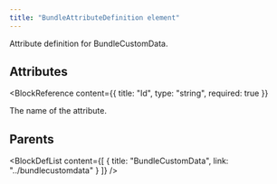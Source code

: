 ```yaml
---
title: "BundleAttributeDefinition element"
---
```



Attribute definition for BundleCustomData.


## Attributes

<BlockWrapper>

  <BlockReference
    content={{
      title: "Id",
      type: "string",
      required: true
    }}
  >
  The name of the attribute.
  </BlockReference>

</BlockWrapper>


## Parents

<BlockDefList content={[
    {
      title: "BundleCustomData",
      link: "../bundlecustomdata"
    }
  ]}
/>